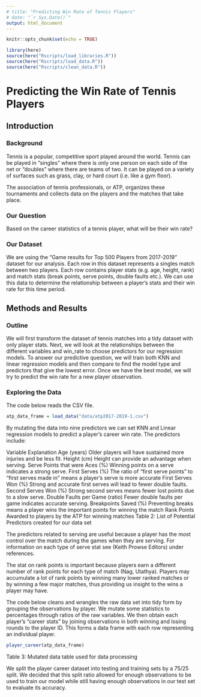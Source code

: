```yaml
---
# title: "Predicting Win Rate of Tennis Players"
# date: "`r Sys.Date()`"
output: html_document
---
```


```r
knitr::opts_chunk$set(echo = TRUE)
```


```r
library(here)
source(here("Rscripts/load_libraries.R"))
source(here("Rscripts/load_data.R"))
source(here("Rscripts/clean_data.R"))
```


# Predicting the Win Rate of Tennis Players


## Introduction
### Background
Tennis is a popular, competitive sport played around the world. Tennis can be played in "singles" where there is only one person on each side of the net or "doubles" where there are teams of two. It can be played on a variety of surfaces such as grass, clay, or hard court (i.e. like a gym floor).

The association of tennis professionals, or ATP, organizes these tournaments and collects data on the players and the matches that take place.

### Our Question
Based on the career statistics of a tennis player, what will be their win rate?

### Our Dataset
We are using the "Game results for Top 500 Players from 2017-2019" dataset for our analysis. Each row in this dataset represents a singles match between two players. Each row contains player stats (e.g. age, height, rank) and match stats (break points, serve points, double faults etc.). We can use this data to determine the relationship between a player's stats and their win rate for this time period.

## Methods and Results
### Outline
We will first transform the dataset of tennis matches into a tidy dataset with only player stats. Next, we will look at the relationships between the different variables and win_rate to choose predictors for our regression models. To answer our predictive question, we will train both KNN and linear regression models and then compare to find the model type and predictors that give the lowest error. Once we have the best model, we will try to predict the win rate for a new player observation.

### Exploring the Data
The code below reads the CSV file.

```r
atp_data_frame = load_data("data/atp2017-2019-1.csv")
```

By mutating the data into nine predictors we can set KNN and Linear regression models to predict a player's career win rate. The predictors include:

Variable	Explanation
Age (years)	Older players will have sustained more injuries and be less fit.
Height (cm)	Height can provide an advantage when serving.
Serve Points that were Aces (%)	Winning points on a serve indicates a strong serve.
First Serves (%)	The ratio of "first serve points" to "first serves made in" means a player's serve is more accurate
First Serves Won (%)	Strong and accurate first serves will lead to fewer double faults.
Second Serves Won (%)	Strong second serves means fewer lost points due to a slow serve.
Double Faults per Game (ratio)	Fewer double faults per game indicates accurate serving.
Breakpoints Saved (%)	Preventing breaks means a player wins the important points for winning the match
Rank Points	Awarded to players by the ATP for winning matches
Table 2: List of Potential Predictors created for our data set

The predictors related to serving are useful because a player has the most control over the match during the games when they are serving. For information on each type of serve stat see (Keith Prowse Editors) under references.

The stat on rank points is important because players earn a different number of rank points for each type of match (Nag, Utathya). Players may accumulate a lot of rank points by winning many lower ranked matches or by winning a few major matches, thus providing us insight to the wins a player may have.

The code below cleans and wrangles the raw data set into tidy form by grouping the observations by player. We mutate some statistics to percentages through ratios of the raw variables. We then obtain each player's "career stats" by joining observations in both winning and losing rounds to the player ID. This forms a data frame with each row representing an individual player.

```r
player_career(atp_data_frame)
```

Table 3: Mutated data table used for data processing

We split the player career dataset into testing and training sets by a 75/25 split. We decided that this split ratio allowed for enough observations to be used to train our model while still having enough observations in our test set to evaluate its accuracy.


